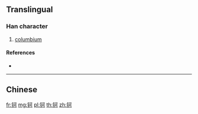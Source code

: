 {{character info/new}}
{{also|鈳}}
==Translingual==

===Han character===
{{Han char|rn=167|rad=钅|as=05|sn=10|four=|canj=CMNR,OPMNR,XCMNR}}

# [[columbium]]

====References====
* {{Han ref|kx=1328.061|hdz=64183.090|uh=94B6|ud=38070}}

----

==Chinese==
{{zh-see|鈳}}

[[fr:钶]]
[[mg:钶]]
[[pl:钶]]
[[th:钶]]
[[zh:钶]]